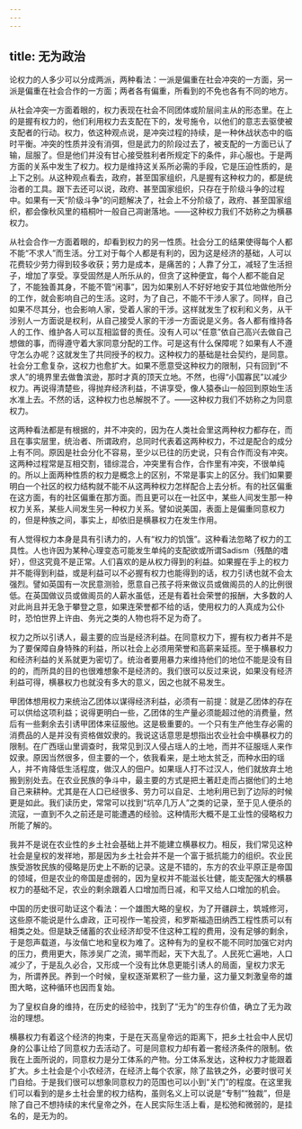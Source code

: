 ```yaml
---
---
---
```

title: 无为政治
---




论权力的人多少可以分成两派，两种看法：一派是偏重在社会冲突的一方面，另一派是偏重在社会合作的一方面；两者各有偏重，所看到的不免也各有不同的地方。

从社会冲突一方面着眼的，权力表现在社会不同团体或阶层间主从的形态里。在上的是握有权力的，他们利用权力去支配在下的，发号施令，以他们的意志去驱使被支配者的行动。权力，依这种观点说，是冲突过程的持续，是一种休战状态中的临时平衡。冲突的性质并没有消弭，但是武力的阶段过去了，被支配的一方面已认了输，屈服了。但是他们并没有甘心接受胜利者所规定下的条件，非心服也。于是两方面的关系中发生了权力。权力是维持这关系所必需的手段，它是压迫性质的，是上下之别。从这种观点看去，政府，甚至国家组织，凡是握有这种权力的，都是统治者的工具。跟下去还可以说，政府、甚至国家组织，只存在于阶级斗争的过程中。如果有一天“阶级斗争”的问题解决了，社会上不分阶级了，政府、甚至国家组织，都会像秋风里的梧桐叶一般自己凋谢落地。——这种权力我们不妨称之为横暴权力。

从社会合作一方面着眼的，却看到权力的另一性质。社会分工的结果使得每个人都不能“不求人”而生活。分工对于每个人都是有利的，因为这是经济的基础，人可以花费较少劳力得到较多收获；劳力是成本，是痛苦的；人靠了分工，减轻了生活担子，增加了享受。享受固然是人所乐从的，但贪了这种便宜，每个人都不能自足了，不能独善其身，不能不管“闲事”，因为如果别人不好好地安于其位地做他所分的工作，就会影响自己的生活。这时，为了自己，不能不干涉人家了。同样，自己如果不尽其分，也会影响人家，受着人家的干涉。这样就发生了权利和义务，从干涉别人一方面说是权利，从自己接受人家的干涉一方面说是义务。各人都有维持各人的工作、维护各人可以互相监督的责任。没有人可以“任意”依自己高兴去做自己想做的事，而得遵守着大家同意分配的工作。可是这有什么保障呢？如果有人不遵守怎么办呢？这就发生了共同授予的权力。这种权力的基础是社会契约，是同意。社会分工愈复杂，这权力也愈扩大。如果不愿意受这种权力的限制，只有回到“不求人”的境界里去做鲁滨逊，那时才真的顶天立地。不然，也得“小国寡民”以减少权力。再说得清楚些，得抛弃经济利益，不讲享受，像人猿泰山一般回到原始生活水准上去。不然的话，这种权力也总解脱不了。——这种权力我们不妨称之为同意权力。

这两种看法都是有根据的，并不冲突的，因为在人类社会里这两种权力都存在，而且在事实层里，统治者、所谓政府，总同时代表着这两种权力，不过是配合的成分上有不同。原因是社会分化不容易，至少以已往的历史说，只有合作而没有冲突。这两种过程常是互相交割，错综混合，冲突里有合作，合作里有冲突，不很单纯的。所以上面两种性质的权力是概念上的区别，不常是事实上的区分。我们如果要明白一个社区的权力结构就不能不从这两种权力怎样配合上去分析。有的社区偏重在这方面，有的社区偏重在那方面。而且更可以在一社区中，某些人间发生那一种权力关系，某些人间发生另一种权力关系。譬如说美国，表面上是偏重同意权力的，但是种族之间，事实上，却依旧是横暴权力在发生作用。

有人觉得权力本身是具有引诱力的，人有“权力的饥饿”。这种看法忽略了权力的工具性。人也许因为某种心理变态可能发生单纯的支配欲或所谓Sadism（残酷的嗜好），但这究竟不是正常。人们喜欢的是从权力得到的利益。如果握在手上的权力并不能得到利益，或是利益可以不必握有权力也能得到的话，权力引诱也就不会太强烈。譬如英国有一次民意测验，愿意自己孩子将来做议员或做阁员的人的比例很低。在英国做议员或做阁员的人薪水虽低，还是有着社会荣誉的报酬，大多数的人对此尚且并无急于攀登之意，如果连荣誉都不给的话，使用权力的人真成为公仆时，恐怕世界上许由、务光之类的人物也将不足为奇了。

权力之所以引诱人，最主要的应当是经济利益。在同意权力下，握有权力者并不是为了要保障自身特殊的利益，所以社会上必须用荣誉和高薪来延揽。至于横暴权力和经济利益的关系就更为密切了。统治者要用暴力来维持他们的地位不能是没有目的的，而所具的目的也很难想象不是经济的。我们很可以反过来说，如果没有经济利益可得，横暴权力也就没有多大的意义，因之也就不易发生。

甲团体想用权力来统治乙团体以谋得经济利益，必须有一前提：就是乙团体的存在可以供给这项利益；说得更明白一些，乙团体的生产量必须能超过他的消费量，然后有一些剩余去引诱甲团体来征服他。这是极重要的。一个只有生产他生存必需的消费品的人是并没有资格做奴隶的。我说这话意思是想指出农业社会中横暴权力的限制。在广西瑶山里调查时，我常见到汉人侵占瑶人的土地，而并不征服瑶人来作奴隶。原因当然很多，但主要的一个，依我看来，是土地太贫乏，而种水田的瑶人，并不肯降低生活程度，做汉人的佃户。如果瑶人打不过汉人，他们就放弃土地搬到别处去。在农业民族的争斗中，最主要的方式是把土著赶走而占据他们的土地自己来耕种。尤其是在人口已经很多、劳力可以自足、土地利用已到了边际的时候更是如此。我们读历史，常常可以找到“坑卒几万人”之类的记录，至于见人便杀的流寇，一直到不久之前还是可能遭遇的经验。这种情形大概不是工业性的侵略权力所能了解的。

我并不是说在农业性的乡土社会基础上并不能建立横暴权力。相反，我们常见这种社会是皇权的发祥地，那是因为乡土社会并不是一个富于抵抗能力的组织。农业民族受游牧民族的侵略是历史上不断的记录。这是不错的，东方的农业平原正是帝国的领域，但是农业的帝国是虚弱的，因为皇权并不能滋长壮健，能支配强大的横暴权力的基础不足，农业的剩余跟着人口增加而日减，和平又给人口增加的机会。

中国的历史很可助证这个看法：一个雄图大略的皇权，为了开疆辟土，筑城修河，这些原不能说是什么虐政，正可视作一笔投资，和罗斯福造田纳西工程性质可以有相类之处。但是缺乏储蓄的农业经济却受不住这种工程的费用，没有足够的剩余，于是怨声载道，与汝偕亡地和皇权为难了。这种有为的皇权不能不同时加强它对内的压力，费用更大，陈涉吴广之流，揭竿而起，天下大乱了。人民死亡遍地，人口减少了，于是乱久必合，又形成一个没有比休息更能引诱人的局面，皇权力求无为，所谓养民。养到一个时候，皇权逐渐累积了一些力量，这力量又刺激皇帝的雄图大略，这种循环也因而复始。

为了皇权自身的维持，在历史的经验中，找到了“无为”的生存价值，确立了无为政治的理想。

横暴权力有着这个经济的拘束，于是在天高皇帝远的距离下，把乡土社会中人民切身的公事让给了同意权力去活动了。可是同意权力却有着一套经济条件的限制。依我在上面所说的，同意权力是分工体系的产物。分工体系发达，这种权力才能跟着扩大。乡土社会是个小农经济，在经济上每个农家，除了盐铁之外，必要时很可关门自给。于是我们很可以想象同意权力的范围也可以小到“关门”的程度。在这里我们可以看到的是乡土社会里的权力结构，虽则名义上可以说是“专制”“独裁”，但是除了自己不想持续的末代皇帝之外，在人民实际生活上看，是松弛和微弱的，是挂名的，是无为的。